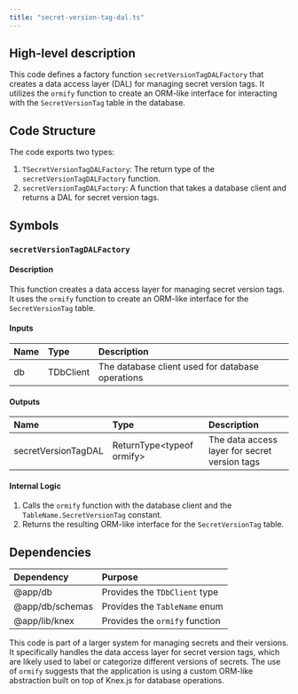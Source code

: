 ```yaml
---
title: "secret-version-tag-dal.ts"
---
```


## High-level description
This code defines a factory function `secretVersionTagDALFactory` that creates a data access layer (DAL) for managing secret version tags. It utilizes the `ormify` function to create an ORM-like interface for interacting with the `SecretVersionTag` table in the database.

## Code Structure
The code exports two types:
1. `TSecretVersionTagDALFactory`: The return type of the `secretVersionTagDALFactory` function.
2. `secretVersionTagDALFactory`: A function that takes a database client and returns a DAL for secret version tags.

## Symbols

### `secretVersionTagDALFactory`
#### Description
This function creates a data access layer for managing secret version tags. It uses the `ormify` function to create an ORM-like interface for the `SecretVersionTag` table.

#### Inputs
| Name | Type | Description |
|:-----|:-----|:------------|
| db | TDbClient | The database client used for database operations |

#### Outputs
| Name | Type | Description |
|:-----|:-----|:------------|
| secretVersionTagDAL | ReturnType&lt;typeof ormify&gt; | The data access layer for secret version tags |

#### Internal Logic
1. Calls the `ormify` function with the database client and the `TableName.SecretVersionTag` constant.
2. Returns the resulting ORM-like interface for the `SecretVersionTag` table.

## Dependencies
| Dependency | Purpose |
|:-----------|:--------|
| @app/db | Provides the `TDbClient` type |
| @app/db/schemas | Provides the `TableName` enum |
| @app/lib/knex | Provides the `ormify` function |

This code is part of a larger system for managing secrets and their versions. It specifically handles the data access layer for secret version tags, which are likely used to label or categorize different versions of secrets. The use of `ormify` suggests that the application is using a custom ORM-like abstraction built on top of Knex.js for database operations.